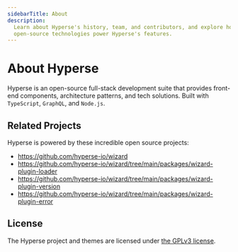 ```yaml
---
sidebarTitle: About
description:
  Learn about Hyperse's history, team, and contributors, and explore how
  open-source technologies power Hyperse's features.
---
```


# About Hyperse

Hyperse is an open-source full-stack development suite that provides front-end components, architecture patterns, and tech solutions. Built with `TypeScript`, `GraphQL`, and `Node.js`.

## Related Projects

Hyperse is powered by these incredible open source projects:

- https://github.com/hyperse-io/wizard
- https://github.com/hyperse-io/wizard/tree/main/packages/wizard-plugin-loader
- https://github.com/hyperse-io/wizard/tree/main/packages/wizard-plugin-version
- https://github.com/hyperse-io/wizard/tree/main/packages/wizard-plugin-error

## License

The Hyperse project and themes are licensed under
[the GPLv3 license](https://github.com/hyperse-io/wizard/blob/main/LICENSE.md).
